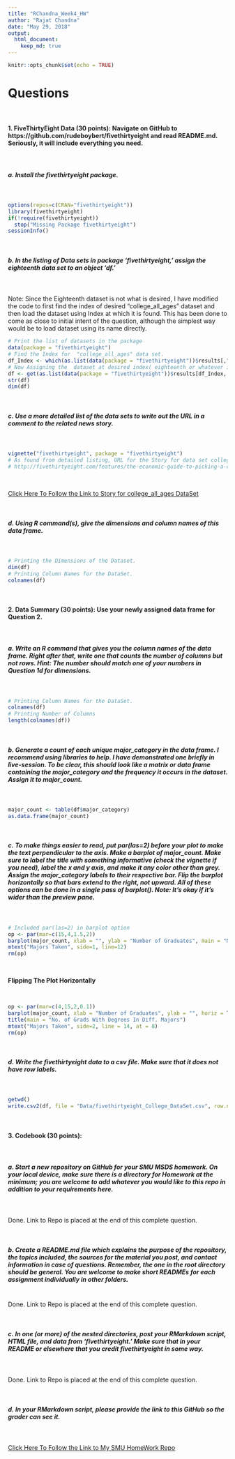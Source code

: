 ```yaml
---
title: "RChandna_Week4_HW"
author: "Rajat Chandna"
date: "May 29, 2018"
output: 
  html_document:
    keep_md: true
---
```


```r
knitr::opts_chunk$set(echo = TRUE)
```


# Questions

\    

#### 1. FiveThirtyEight Data (30 points): Navigate on GitHub to https://github.com/rudeboybert/fivethirtyeight and read README.md. Seriously, it will include everything you need.

\    

##### a. Install the fivethirtyeight package.

\     

```r
options(repos=c(CRAN="fivethirtyeight"))
library(fivethirtyeight)
if(!require(fivethirtyeight))
  stop("Missing Package fivethirtyeight")
sessionInfo()
```

\    

##### b.	In the listing of Data sets in package 'fivethirtyeight,' assign the eighteenth data set to an object 'df.'

\     

Note: Since the Eighteenth dataset is not what is desired, I have modified the code to first find the index of desired "college_all_ages" dataset and then load the dataset using Index at which it is found. This has been done to come as close to initial intent of the question, although the simplest way would be to load dataset using its name directly.
\   

```r
# Print the list of datasets in the package
data(package = "fivethirtyeight")
# Find the Index for  "college_all_ages" data set.
df_Index <- which(as.list(data(package = "fivethirtyeight"))$results[,"Item"] == "college_all_ages")
# Now Assigning the  dataset at desired index( eighteenth or whatever index) from the list to df object.
df <- get(as.list(data(package = "fivethirtyeight"))$results[df_Index, "Item"], asNamespace("fivethirtyeight"))
str(df)
dim(df)
```

\    

##### c.	Use a more detailed list of the data sets to write out the URL in a comment to the related news story.

\     

```r
vignette("fivethirtyeight", package = "fivethirtyeight")
# As found from detailed listing, URL for the Story for data set college_all_ages is :  
# http://fivethirtyeight.com/features/the-economic-guide-to-picking-a-college-major/
```

\    

[Click Here To Follow the Link to Story for college_all_ages DataSet](http://fivethirtyeight.com/features/the-economic-guide-to-picking-a-college-major/)

\    

##### d.	Using R command(s), give the dimensions and column names of this data frame.

\     

```r
# Printing the Dimensions of the Dataset.
dim(df)
# Printing Column Names for the DataSet.
colnames(df)
```

\     

#### 2.	Data Summary (30 points): Use your newly assigned data frame for Question 2.  

\    

##### a.	Write an R command that gives you the column names of the data frame.  Right after that, write one that counts the number of columns but not rows.  Hint: The number should match one of your numbers in Question 1d for dimensions.

\    

```r
# Printing Column Names for the DataSet.
colnames(df)
# Printing Number of Columns
length(colnames(df))
```

\    

##### b.	Generate a count of each unique major_category in the data frame.  I recommend using libraries to help.  I have demonstrated one briefly in live-session.  To be clear, this should look like a matrix or data frame containing the major_category and the frequency it occurs in the dataset.  Assign it to major_count.

\    
```r
major_count <- table(df$major_category)
as.data.frame(major_count)
```

\    

##### c.	To make things easier to read, put par(las=2) before your plot to make the text perpendicular to the axis.  Make a barplot of major_count.  Make sure to label the title with something informative (check the vignette if you need), label the x and y axis, and make it any color other than grey.  Assign the major_category labels to their respective bar.  Flip the barplot horizontally so that bars extend to the right, not upward.  All of these options can be done in a single pass of barplot(). Note: It's okay if it's wider than the preview pane.

\     

```r
# Included par(las=2) in barplot option
op <- par(mar=c(15,4,1.5,2))
barplot(major_count, xlab = "", ylab = "Number of Graduates", main = "Number of Graduates With Degrees In Different Majors", horiz=F, las=2, col = 20, density = c(10,10), angle = c(-45, -45))
mtext("Majors Taken", side=1, line=12)
rm(op)
```

\     

**Flipping The Plot Horizontally**

\    

```r
op <- par(mar=c(4,15,2,0.1))
barplot(major_count, xlab = "Number of Graduates", ylab = "", horiz = T, las=1, col = 20, density = c(10,10), angle = c(-45, -45))
title(main = "No. of Grads With Degrees In Diff. Majors")
mtext("Majors Taken", side=2, line = 14, at = 8)
rm(op)
```

\     


##### d.	Write the fivethirtyeight data to a csv file.  Make sure that it does not have row labels.

\    
```r
getwd()
write.csv2(df, file = "Data/fivethirtyeight_College_DataSet.csv", row.names = F)
```
\     



#### 3.		Codebook (30 points):  

\     

##### a.	Start a new repository on GitHub for your SMU MSDS homework.  On your local device, make sure there is a directory for Homework at the minimum; you are welcome to add whatever you would like to this repo in addition to your requirements here.
\  

Done. Link to Repo is placed at the end of this complete question.

\  

##### b.	Create a README.md file which explains the purpose of the repository, the topics included, the sources for the material you post, and contact information in case of questions. Remember, the one in the root directory should be general.  You are welcome to make short READMEs for each assignment individually in other folders.

\         
Done. Link to Repo is placed at the end of this complete question.

\     

##### c.	In one (or more) of the nested directories, post your RMarkdown script, HTML file, and data from 'fivethirtyeight.'  Make sure that in your README or elsewhere that you credit fivethirtyeight in some way.

\      

Done. Link to Repo is placed at the end of this complete question.

\     

##### d.	In your RMarkdown script, please provide the link to this GitHub so the grader can see it.

\        

[Click Here To Follow the Link to My SMU HomeWork Repo](https://github.com/R-Chandna/SMU_MSDS_HomeWork)

\    


